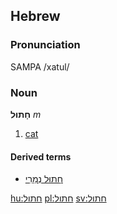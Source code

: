 ==Hebrew==
===Pronunciation===
SAMPA /xatul/
<!--# xatula (f)
;plural:
# xatulim (m)
# xatulot (f)-->

===Noun===
'''חָתוּל''' ''m'' 

<!--====singular====
# חתול (m)
# חתולה (f)
====plural====
# חתולים (m)
# חתולות (f)-->
 
# [[cat]]
<!--# a female animal called cat (f)-->

====Derived terms====
*[[חתול נמרי|חָתוּל נְמֵרִי]]

[[hu:חתול]]
[[pl:חתול]]
[[sv:חתול]]